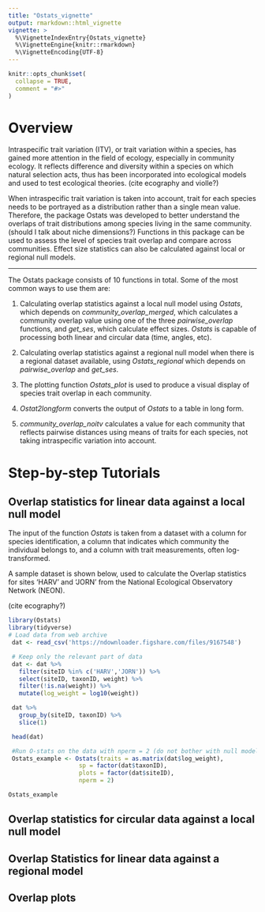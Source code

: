 ```yaml
---
title: "Ostats_vignette"
output: rmarkdown::html_vignette
vignette: >
  %\VignetteIndexEntry{Ostats_vignette}
  %\VignetteEngine{knitr::rmarkdown}
  %\VignetteEncoding{UTF-8}
---
```


```r
knitr::opts_chunk$set(
  collapse = TRUE,
  comment = "#>"
)
```

# Overview

Intraspecific trait variation (ITV), or trait variation within a species, has gained more attention in the field of ecology, especially in community ecology. It reflects difference and diversity within a species on which natural selection acts, thus has been incorporated into ecological models and used to test ecological theories. (cite ecography and violle?) 

When intraspecific trait variation is taken into account, trait for each species needs to be portrayed as a distribution rather than a single mean value. Therefore, the package Ostats was developed to better understand the overlaps of trait distributions among species living in the same community.(should I talk about niche dimensions?) Functions in this package can be used to assess the level of species trait overlap and compare across communities. Effect size statistics can also be calculated against local or regional null models.

***

The Ostats package consists of 10 functions in total. Some of the most common ways to use them are:

1. Calculating overlap statistics against a local null model using *Ostats*, which depends on *community_overlap_merged*, which calculates a community overlap value using one of the three *pairwise_overlap* functions, and *get_ses*, which calculate effect sizes. *Ostats* is capable of processing both linear and circular data (time, angles, etc).

2. Calculating overlap statistics against a regional null model when there is a regional dataset available, using *Ostats_regional* which depends on *pairwise_overlap* and *get_ses*. 

3. The plotting function *Ostats_plot* is used to produce a visual display of species trait overlap in each community. 

4. *Ostat2longform* converts the output of *Ostats* to a table in long form.

5. *community_overlap_noitv* calculates a value for each community that reflects pairwise distances using means of traits for each species, not taking intraspecific variation into account.

# Step-by-step Tutorials

## Overlap statistics for linear data against a local null model

The input of the function *Ostats* is taken from a dataset with a column for species identification, a column that indicates which community the individual belongs to, and a column with trait measurements, often log-transformed. 

A sample dataset is shown below, used to calculate the Overlap statistics for sites 'HARV' and 'JORN' from the National Ecological Observatory Network (NEON).

(cite ecography?)

```r
library(Ostats)
library(tidyverse)
# Load data from web archive
 dat <- read_csv('https://ndownloader.figshare.com/files/9167548')

 # Keep only the relevant part of data
 dat <- dat %>%
   filter(siteID %in% c('HARV','JORN')) %>%
   select(siteID, taxonID, weight) %>%
   filter(!is.na(weight)) %>%
   mutate(log_weight = log10(weight))

 dat %>%
   group_by(siteID, taxonID) %>%
   slice(1)

 head(dat)
```

```r
 #Run O-stats on the data with nperm = 2 (do not bother with null models)
 Ostats_example <- Ostats(traits = as.matrix(dat$log_weight),
                    sp = factor(dat$taxonID),
                    plots = factor(dat$siteID),
                    nperm = 2)
```
```r
Ostats_example
```
## Overlap statistics for circular data against a local null model
## Overlap Statistics for linear data against a regional model 
## Overlap plots
